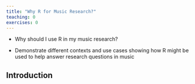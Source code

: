 ```yaml
---
title: "Why R for Music Research?"
teaching: 0
exercises: 0
---
```


:::::::::::::::::::::::::::::::::::::: questions 

- Why should I use R in my music research? 

::::::::::::::::::::::::::::::::::::::::::::::::

::::::::::::::::::::::::::::::::::::: objectives

- Demonstrate different contexts and use cases showing how R might be used to help answer research questions in music

::::::::::::::::::::::::::::::::::::::::::::::::

## Introduction
